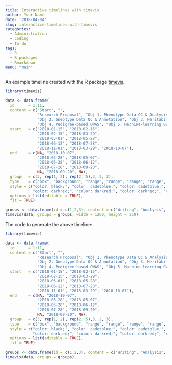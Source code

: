 ```yaml
---
title: Interactive timelines with timevis
author: Your Name
date: '2018-04-04'
slug: interactive-timelines-with-timevis
categories:
  - Administration
  - Coding
  - To-do
tags:
  - R
  - R packages
  - Rmarkdown
menu: "main"
---
```


An example timeline created with the R package [timevis](https://github.com/daattali/timevis).
```r
library(timevis)

data <- data.frame(
  id      = 1:11,
  content = c("Start", "", 
              "Research Proposal", "Obj 1. Phenotype Data QC & Analysis",
              "Obj 2. Gneotype Data QC & Annotation", "Obj 3. Heritability Analysis", 
              "Obj 4. Pedigree-based GWAS", "Obj 5. Machine-learning GWAS", "Finish", "", "Hand-in"),
  start   = c("2018-01-15", "2018-02-15", 
              "2018-02-15", "2018-03-29",
              "2018-05-01", "2018-05-28", 
              "2018-06-12", "2018-07-28", 
              "2018-11-01", "2018-03-29", "2018-10-07"),
  end     = c(NA, "2018-10-07", 
              "2018-03-28", "2018-05-07", 
              "2018-05-28", "2018-06-12", 
              "2018-07-28", "2018-09-20", 
              NA, "2018-09-20", NA),
  group   = c(3, rep(1, 2), rep(2, 5),3, 2, 3),
  type    = c("box", "background", "range", "range", "range", "range", "range", "range", "box", "background", "box"),
  style = c("color: black;", "color: cadetblue;", "color: cadetblue;", "color: darkred;",
            "color: darkred;", "color: darkred;", "color: darkred;", "color: darkred;", "color: black;", "color: darkred;", "color: black;"),
  options = list(editable = TRUE),
  fit = TRUE)

groups <- data.frame(id = c(1,2,3), content = c("Writing", "Analysis", "Admin"))
timevis(data, groups = groups, width = 1260, height = 250)
```

The code to generate the above timeline:
```r
library(timevis)

data <- data.frame(
  id      = 1:11,
  content = c("Start", "", 
              "Research Proposal", "Obj 1. Phenotype Data QC & Analysis",
              "Obj 2. Gneotype Data QC & Annotation", "Obj 3. Heritability Analysis", 
              "Obj 4. Pedigree-based GWAS", "Obj 5. Machine-learning GWAS", "Finish", "", "Hand-in"),
  start   = c("2018-01-15", "2018-02-15", 
              "2018-02-15", "2018-03-29",
              "2018-05-01", "2018-05-28", 
              "2018-06-12", "2018-07-28", 
              "2018-11-01", "2018-03-29", "2018-10-07"),
  end     = c(NA, "2018-10-07", 
              "2018-03-28", "2018-05-07", 
              "2018-05-28", "2018-06-12", 
              "2018-07-28", "2018-09-20", 
              NA, "2018-09-20", NA),
  group   = c(3, rep(1, 2), rep(2, 5),3, 2, 3),
  type    = c("box", "background", "range", "range", "range", "range", "range", "range", "box", "background", "box"),
  style = c("color: black;", "color: cadetblue;", "color: cadetblue;", "color: darkred;",
            "color: darkred;", "color: darkred;", "color: darkred;", "color: darkred;", "color: black;", "color: darkred;", "color: black;"),
  options = list(editable = TRUE),
  fit = TRUE)

groups <- data.frame(id = c(1,2,3), content = c("Writing", "Analysis", "Admin"))
timevis(data, groups = groups)
```

